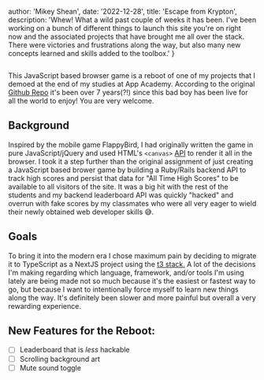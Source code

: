 
  author: 'Mikey Shean',
  date: '2022-12-28',
  title: 'Escape from Krypton',
  description:
    'Whew! What a wild past couple of weeks it has been.  I\'ve been working on a bunch of different things to launch this site you\'re on right now and the associated projects that have brought me all over the stack.  There were victories and frustrations along the way, but also many new concepts learned and skills added to the toolbox.'
}


<Image src={gamePic} alt=""/>

This JavaScript based browser game is a reboot of one of my projects that I demoed at the end of my studies at App Academy.  According 
to the original <a href="https://github.com/mikeyshean/kryptonite" target="_blank">Github Repo</a> it's been over 7 years(?!) 
since this bad boy has been live for all the world to enjoy! You are very welcome.
## Background

Inspired by the mobile game FlappyBird, I had originally written the game in pure JavaScript/jQuery and used HTML's 
`<canvas>` <a href="https://developer.mozilla.org/en-US/docs/Web/API/Canvas_API" target="_blank">API</a> to render it all in the browser. I took 
it a step further than the original assignment of just creating a JavaScript based brower game by building a Ruby/Rails backend API to 
track high scores and persist that data for "All Time High Scores" to be available to all visitors of the site. It was a big hit 
with the rest of the students and my backend leaderboard API was quickly "hacked" and overrun with fake scores by my classmates who were 
all very eager to wield their newly obtained web developer skills 😅.  

## Goals 

To bring it into the modern era I chose maximum pain by deciding to migrate it to TypeScript as a NextJS project using the <a href="https://create.t3.gg/" target="_blank">t3 stack.</a> 
A lot of the decisions I'm making regarding which language, framework, and/or tools I'm using lately are being made not so 
much because it's the easiest or fastest way to go, but because I want to intentionally force myself to learn new things along the way. It's definitely been slower and more painful 
but overall a very rewarding experience.

## New Features for the Reboot:
- [ ] Leaderboard that is *less* hackable
- [ ] Scrolling background art
- [ ] Mute sound toggle